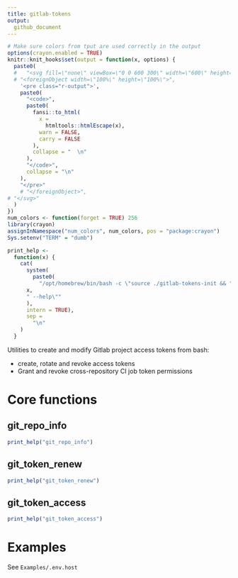 ```yaml
---
title: gitlab-tokens
output:
  github_document
---
```


```r
# Make sure colors from tput are used correctly in the output
options(crayon.enabled = TRUE)
knitr::knit_hooks$set(output = function(x, options) {
  paste0(
  #   "<svg fill=\"none\" viewBox=\"0 0 600 300\" width=\"600\" height=\"300\" xmlns=\"http://www.w3.org/2000/svg\">",
  # "<foreignObject width=\"100%\" height=\"100%\">",
    '<pre class="r-output">',
    paste0(
      "<code>",
      paste0(
        fansi::to_html(
          x =
            htmltools::htmlEscape(x),
          warn = FALSE,
          carry = FALSE
        ),
        collapse = "  \n"
      ),
      "</code>",
      collapse = "\n"
    ),
    "</pre>"
    # "</foreignObject>",
# "</svg>"
  )
})
num_colors <- function(forget = TRUE) 256
library(crayon)
assignInNamespace("num_colors", num_colors, pos = "package:crayon")
Sys.setenv("TERM" = "dumb")

print_help <-
  function(x) {
    cat(
      system(
        paste0(
          "/opt/homebrew/bin/bash -c \"source ./gitlab-tokens-init && ",
      x,
      " --help\""
      ), 
      intern = TRUE),
      sep =
        "\n"
    )
  }
```

Utilities to create and modify Gitlab project access tokens from bash:

- create, rotate and revoke access tokens
- Grant and revoke cross-repository CI job token permissions


# Core functions

## git_repo_info
```r
print_help("git_repo_info")
```

## git_token_renew
```r
print_help("git_token_renew")
```

## git_token_access
```r
print_help("git_token_access")
```

# Examples

See `Examples/.env.host`